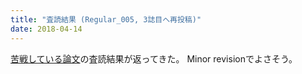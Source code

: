 ```yaml
---
title: "査読結果 (Regular_005, 3誌目へ再投稿)"
date: 2018-04-14
---
```


[苦戦している論文](https://keachmurakami.github.io/2018/02/27/pub_etr_model.html)の査読結果が返ってきた。
Minor revisionでよさそう。